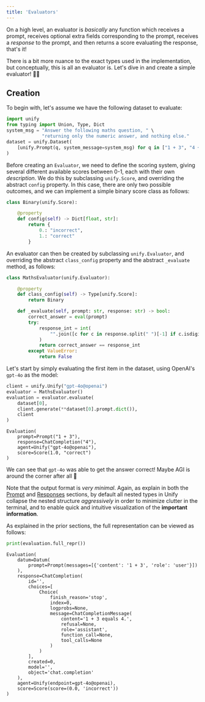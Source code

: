 ```yaml
---
title: 'Evaluators'
---
```



On a high level, an evaluator is *basically* any function which receives a prompt,
receives optional extra fields corresponding to the prompt, receives a *response* to
the prompt, and then returns a score evaluating the response, that's it!

There is a bit more nuance to the exact types used in the implementation,
but conceptually, this is all an evaluator is.
Let's dive in and create a simple evaluator! 🧑‍💻

## Creation

To begin with, let's assume we have the following dataset to evaluate:

```python
import unify
from typing import Union, Type, Dict
system_msg = "Answer the following maths question, " \
             "returning only the numeric answer, and nothing else."
dataset = unify.Dataset(
    [unify.Prompt(q, system_message=system_msg) for q in ["1 + 3", "4 + 7", "6 + 5"]]
)
```

Before creating an `Evaluator`, we need to define the scoring system, giving several
different available scores between 0-1, each with their own *description*.
We do this by subclassing `unify.Score`, and overriding the abstract `config` property.
In this case, there are only two possible outcomes, and we can implement a simple binary
score class as follows:

```python
class Binary(unify.Score):

    @property
    def config(self) -> Dict[float, str]:
        return {
            0.: "incorrect",
            1.: "correct"
        }
```

An evaluator can then be created by subclassing `unify.Evaluator`,
and overriding the abstract `class_config` property and the abstract `_evaluate` method,
as follows:

```python
class MathsEvaluator(unify.Evaluator):

    @property
    def class_config(self) -> Type[unify.Score]:
        return Binary

    def _evaluate(self, prompt: str, response: str) -> bool:
        correct_answer = eval(prompt)
        try:
            response_int = int(
                "".join([c for c in response.split(" ")[-1] if c.isdigit()])
            )
            return correct_answer == response_int
        except ValueError:
            return False
```

Let's start by simply evaluating the first item in the dataset,
using OpenAI's `gpt-4o` as the model:

```python
client = unify.Unify("gpt-4o@openai")
evaluator = MathsEvaluator()
evaluation = evaluator.evaluate(
    dataset[0],
    client.generate(**dataset[0].prompt.dict()),
    client
)
```
```
Evaluation(
    prompt=Prompt("1 + 3"),
    response=ChatCompletion("4"),
    agent=Unify("gpt-4o@openai"),
    score=Score(1.0, "correct")
)
```

We can see that `gpt-4o` was able to get the answer correct!
Maybe AGI is around the corner after all 👀

Note that the output format is *very minimal*.
Again, as explain in both the [Prompt](https://docs.unify.ai/universal_api/prompts) and
[Responses](https://docs.unify.ai/universal_api/responses) sections,
by default all nested types in Unify collapse the nested structure *aggressively* in
order to minimize clutter in the terminal, and to enable quick and intuitive
visualization of the **important information**.

As explained in the prior sections, the full representation can be viewed as follows:

```python
print(evaluation.full_repr())
```
```
Evaluation(
    datum=Datum(
        prompt=Prompt(messages=[{'content': '1 + 3', 'role': 'user'}])
    ),
    response=ChatCompletion(
        id='',
        choices=[
            Choice(
                finish_reason='stop',
                index=0,
                logprobs=None,
                message=ChatCompletionMessage(
                    content='1 + 3 equals 4.',
                    refusal=None,
                    role='assistant',
                    function_call=None,
                    tool_calls=None
                )
            )
        ],
        created=0,
        model='',
        object='chat.completion'
    ),
    agent=Unify(endpoint=gpt-4o@openai),
    score=Score(score=(0.0, 'incorrect'))
)
```